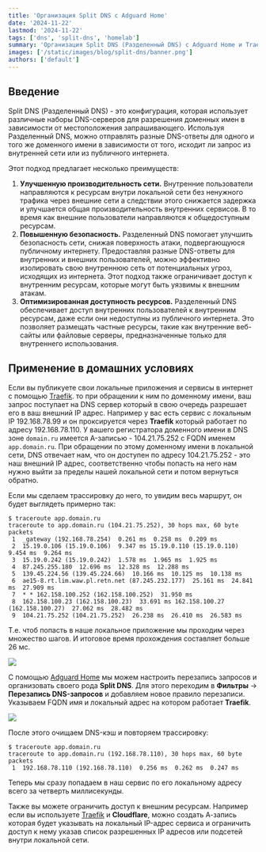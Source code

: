 ```yaml
---
title: 'Организация Split DNS с Adguard Home'
date: '2024-11-22'
lastmod: '2024-11-22'
tags: ['dns', 'split-dns', 'homelab']
summary: 'Организация Split DNS (Разделенный DNS) с Adguard Home и Traefik'
images: ['/static/images/blog/split-dns/banner.png']
authors: ['default']
---
```


## Введение

Split DNS (Разделенный DNS) - это конфигурация, которая использует различные наборы DNS-серверов для разрешения доменных имен в зависимости от местоположения запрашивающего. Используя Разделенный DNS, можно отправлять разные DNS-ответы для одного и того же доменного имени в зависимости от того, исходит ли запрос из внутренней сети или из публичного интернета.

Этот подход предлагает несколько преимуществ:

1. **Улучшенную производительность сети.** Внутренние пользователи направляются к ресурсам внутри локальной сети без ненужного трафика через внешние сети а следствии этого снижается задержка и улучшается общая производительность внутренних сервисов. В то время как внешние пользователи направляются к общедоступным ресурсам.
2. **Повышенную безопасность.** Разделенный DNS помогает улучшить безопасность сети, снижая поверхность атаки, подвергающуюся публичному интернету. Предоставляя разные DNS-ответы для внутренних и внешних пользователей, можно эффективно изолировать свою внутреннюю сеть от потенциальных угроз, исходящих из интернета. Этот подход также ограничивает доступ к внутренним ресурсам, которые могут быть уязвимы к внешним атакам.
3. **Оптимизированная доступность ресурсов.** Разделенный DNS обеспечивает доступ внутренних пользователей к внутренним ресурсам, даже если они недоступны из публичного интернета. Это позволяет размещать частные ресурсы, такие как внутренние веб-сайты или файловые серверы, предназначенные только для внутреннего использования.

## Применение в домашних условиях

Если вы публикуете свои локальные приложения и сервисы в интернет с помощью [Traefik](https://traefik.io/traefik/). то при обращении к ним по доменному имени, ваш запрос поступает на DNS сервер который в свою очередь разрешает его в ваш внешний IP адрес.
Например у вас есть сервис с локальным IP 192.168.78.99 и он проксируется через **Traefik** который работает по адресу 192.168.78.110. У вашего регистратора доменного имени в DNS зоне `domain.ru` имеется A-записью - 104.21.75.252 с FQDN именем `app.domain.ru`. При обращении по этому доменному имени в локальной сети, DNS отвечает нам, что он доступен по адресу 104.21.75.252 - это наш внешний IP адрес, соответственно чтобы попасть на него нам нужно выйти за пределы нашей локальной сети и потом вернуться обратно.

Если мы сделаем трассировку до него, то увидим весь маршрут, он будет выглядеть примерно так:

```
$ traceroute app.domain.ru
traceroute to app.domain.ru (104.21.75.252), 30 hops max, 60 byte packets
 1  _gateway (192.168.78.254)  0.261 ms  0.258 ms  0.209 ms
 2  15.19.0.106 (15.19.0.106)  9.347 ms 15.19.0.110 (15.19.0.110)  9.454 ms  9.264 ms
 3  15.19.0.242 (15.19.0.242)  1.578 ms  1.965 ms  1.925 ms
 4  87.245.255.180  12.696 ms  12.328 ms  12.288 ms
 5  139.45.224.56 (139.45.224.66)  10.166 ms  10.125 ms  10.138 ms
 6  ae15-8.rt.lim.waw.pl.retn.net (87.245.232.177)  25.161 ms  24.841 ms  27.909 ms
 7  * * 162.158.100.252 (162.158.100.252)  31.950 ms
 8  162.158.100.23 (162.158.100.23)  33.691 ms 162.158.100.27 (162.158.100.27)  27.062 ms  28.482 ms
 9  104.21.75.252 (104.21.75.252)  26.238 ms  26.410 ms  26.583 ms
```

Т.е. чтоб попасть в наше локальное приложение мы проходим через множество шагов.
И итоговое время прохождения составляет больше 26 мс.

![](/static/images/blog/split-dns/split-dns.png)

С помощью [Adguard Home](/blog/adguard-home-dns-server-dlya-doma) мы можем настроить перезапись запросов и организовать своего рода **Split DNS**. Для этого переходим в **Фильтры** -> **Перезапись DNS-запросов** и добавляем новое правило перезаписи. Указываем FQDN имя и локальный адрес на котором работает **Traefik**.

![](/static/images/blog/split-dns/image.png)

После этого очищаем DNS-кэш и повторяем трассировку:

```
$ traceroute app.domain.ru
traceroute to app.domain.ru (192.168.78.110), 30 hops max, 60 byte packets
 1  192.168.78.110 (192.168.78.110)  0.256 ms  0.262 ms  0.247 ms
```

Теперь мы сразу попадаем в наш сервис по его локальному адресу всего за четверть миллисекунды.

Также вы можете ограничить доступ к внешним ресурсам. Например если вы используете [Traefik](/blog/traefik-obratniy-proksy-dlya-docker-konteynerov) и **Cloudflare**, можно создать А-запись которая будет указывать на локальный IP-адрес сервиса и ограничить доступ к нему указав список разрешенных IP адресов или подсетей внутри локальной сети.
